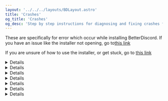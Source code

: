 ```yaml
---
layout: '../../../layouts/BDLayout.astro'
title: 'Crashes'
og_title: 'Crashes'
og_desc: 'Step by step instructions for diagnosing and fixing crashes from plugins.'
---
```



These are specifically for error which occur while installing BetterDiscord. If you have an issue like the installer not opening, go to<a href="issues">this link</a>

If you are unsure of how to use the installer, or get stuck, go to <a href="/BetterDiscord/install">this link</a>

<Details summary="Unable to click the checkbox to proceed through to the installation">
Click the text right next to the checkbox, as shown below:

<img src="https://i.imgur.com/aIjzoAf.png" alt="Click the text!" />
</Details>

<Details summary="No installation folder location found on the install page">
Please go to <a href="/BetterDiscord/install/issues">this link</a> and go to the part which says "No install path OR BetterDiscord not installed after using installer" for your specific Operating System.

(Note: there is not a location listed for Linux, rather, use the link listed on the page.)
</Details>

<Details summary={'"&#10060; Cannot read property "assets" of undefined" OR installer freezing at "downloading asar file..."'}>
You have an old installer that is not getting the asar file from the new GitHub repository. Follow these steps:

1\. Remove all of the installers that you have currently

2\. Get a new installer from <ExternalLink href="https://betterdiscord.app">the BetterDiscord website</ExternalLink>
</Details>

<Details summary={'"&#10060; EACCES: permission denied, mkdir", or any error where at "shims" there is a "mkdir" error'}>
Your install of Discord is corrupted, and you will need to redownload Discord. Help can be found <ExternalLink href="https://discordtips.com/how-to-fully-uninstall-discord/">here</ExternalLink>
</Details>

<Details summary={'"&#10060; Cannot read property "hasOwnProperty" of undefined" error'}>
There are quite a few things that could be causing this issue.

1\. Get a new installer from <ExternalLink href="https://betterdiscord.app">the BetterDiscord website</ExternalLink>. Delete any that you have before this.

2\. Either change your location on a VPN you are using to the US if you are outside of America (mainly China or other places where activity is limited), or disable your VPN, Proxy, AntiVirus or Firewall.

3\. Try again with the Discord application closed.

4\. Fully reinstall Discord. Help can be found <ExternalLink href="https://discordtips.com/how-to-fully-uninstall-discord/">here</ExternalLink>
</Details>

<Details summary={'"&#10060; getaddrinfo ENOTFOUND api.github.com"'}>
This usually caused by your internet service provider interfering with the DNS lookup.

1\. Disable your AntiVirus/VPN and run the installer again

2\. Find your operating system on <ExternalLink href="https://www.ionos.com/digitalguide/server/configuration/how-to-change-dns-server/">this guide</ExternalLink>

Follow the steps to change the DNS server addresses to either of these:

&nbsp;&nbsp;&nbsp;&nbsp;a\. Google - server 1: 8.8.8.8 server 2: 8.8.4.4

&nbsp;&nbsp;&nbsp;&nbsp;b\. Cloudflare - server 1 1.1.1.1 server 2: 1.0.0.1

Then try the installer again.

3\. <ExternalLink href="https://www.ionos.com/digitalguide/server/configuration/flush-dns/">Flush your DNS cache.</ExternalLink>
</Details>

<Details summary="Any other error while installing">
Try disabling any VPN, Proxy, AntiVirus and Firewall that you have, and try again. These can also occur from a slow internet connection.
</Details>